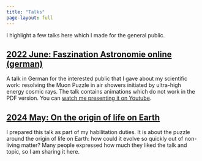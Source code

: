 ```yaml
---
title: "Talks"
page-layout: full
---
```


I highlight a few talks here which I made for the general public.

## [2022 June: Faszination Astronomie online (german)](https://media.githubusercontent.com/media/HDembinski/HDembinski.github.io/main/talks/2022_06_Faszination_Astronomie.pdf)

A talk in German for the interested public that I gave about my scientific work: resolving the Muon Puzzle in air showers initiated by ultra-high energy cosmic rays. The talk contains animations which do not work in the PDF version. You can [watch me presenting it on Youtube](https://www.youtube.com/watch?v=STyvUC_-68w).

## [2024 May: On the origin of life on Earth](https://media.githubusercontent.com/media/HDembinski/HDembinski.github.io/main/talks/2024_05_life_on_earth.pdf)

I prepared this talk as part of my habilitation duties. It is about the puzzle around the origin of life on Earth: how could it evolve so quickly out of non-living matter? Many people expressed how much they liked the talk and topic, so I am sharing it here.